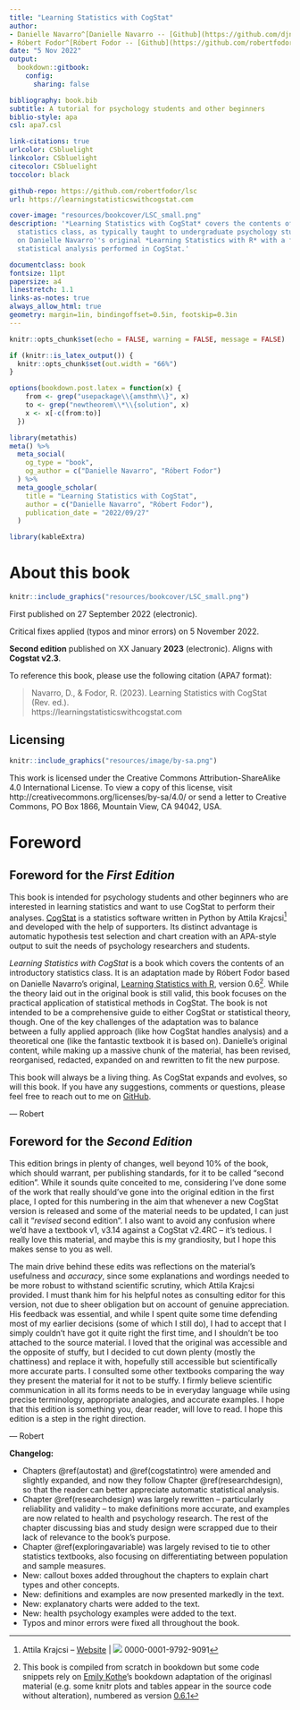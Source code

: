 ```yaml
--- 
title: "Learning Statistics with CogStat"
author:
- Danielle Navarro^[Danielle Navarro -- [Github](https://github.com/djnavarro/) | [![](resources/image/orcid_16x16.png)](https://orcid.org/0000-0001-7648-6578) 0000-0001-7648-6578]
- Róbert Fodor^[Róbert Fodor -- [Github](https://github.com/robertfodor/) | [![](resources/image/orcid_16x16.png)](https://orcid.org/0000-0001-8470-335X) 0000-0001-8470-335X]
date: "5 Nov 2022"
output:
  bookdown::gitbook:
    config:
      sharing: false

bibliography: book.bib
subtitle: A tutorial for psychology students and other beginners
biblio-style: apa
csl: apa7.csl

link-citations: true
urlcolor: CSbluelight
linkcolor: CSbluelight
citecolor: CSbluelight
toccolor: black

github-repo: https://github.com/robertfodor/lsc
url: https://learningstatisticswithcogstat.com

cover-image: "resources/bookcover/LSC_small.png"
description: '*Learning Statistics with CogStat* covers the contents of an introductory
  statistics class, as typically taught to undergraduate psychology students based
  on Danielle Navarro''s original *Learning Statistics with R* with a focus on automatic
  statistical analysis performed in CogStat.'

documentclass: book
fontsize: 11pt
papersize: a4
linestretch: 1.1
links-as-notes: true
always_allow_html: true
geometry: margin=1in, bindingoffset=0.5in, footskip=0.3in
---
```


```r
knitr::opts_chunk$set(echo = FALSE, warning = FALSE, message = FALSE)

if (knitr::is_latex_output()) {
  knitr::opts_chunk$set(out.width = "66%")
}

options(bookdown.post.latex = function(x) {
    from <- grep("usepackage\\{amsthm\\}", x)
    to <- grep("newtheorem\\*\\{solution", x)
    x <- x[-c(from:to)]
  })

library(metathis)
meta() %>%
  meta_social(
    og_type = "book",
    og_author = c("Danielle Navarro", "Róbert Fodor")
  ) %>%
  meta_google_scholar(
    title = "Learning Statistics with CogStat",
    author = c("Danielle Navarro", "Róbert Fodor"),
    publication_date = "2022/09/27"
  )

library(kableExtra)
```


# About this book{.unnumbered}

```r
knitr::include_graphics("resources/bookcover/LSC_small.png")
```

First published on 27 September 2022 (electronic). 

Critical fixes applied (typos and minor errors) on 5 November 2022.

**Second edition** published on XX January **2023** (electronic). Aligns with **Cogstat v2.3**.

To reference this book, please use the following citation (APA7 format):

> Navarro, D., & Fodor, R. (2023). Learning Statistics with CogStat (Rev. ed.). \
>        https://learningstatisticswithcogstat.com

## Licensing{.unlisted .unnumbered}

```r
knitr::include_graphics("resources/image/by-sa.png")
```

This work is licensed under the Creative Commons Attribution-ShareAlike 4.0 International License. To view a copy of this license, visit http://creativecommons.org/licenses/by-sa/4.0/ or send a letter to Creative Commons, PO Box 1866, Mountain View, CA 94042, USA.


# Foreword{.unnumbered}

## Foreword for the *First Edition* {.unnumbered .unlisted}

This book is intended for psychology students and other beginners who are interested in learning statistics and want to use CogStat to perform their analyses. [CogStat](https://www.cogstat.org) is a statistics software written in Python by Attila Krajcsi^[Attila Krajcsi -- [Website](http://www.attilakrajcsi.hu) | [![](resources/image/orcid_16x16.png)](https://orcid.org/0000-0001-9792-9091) 0000-0001-9792-9091] and developed with the help of supporters. Its distinct advantage is automatic hypothesis test selection and chart creation with an APA-style output to suit the needs of psychology researchers and students.

*Learning Statistics with CogStat* is a book which covers the contents of an introductory statistics class. It is an adaptation made by Róbert Fodor based on Danielle Navarro's original, [Learning Statistics with R](https://learningstatisticswithr.com), version 0.6^[This book is compiled from scratch in bookdown but some code snippets rely on [Emily Kothe](https://twitter.com/emilyandthelime)'s bookdown adaptation of the originasl material (e.g. some knitr plots and tables appear in the source code without alteration), numbered as version [0.6.1](https://learningstatisticswithr.com/book/)]. While the theory laid out in the original book is still valid, this book focuses on the practical application of statistical methods in CogStat. The book is not intended to be a comprehensive guide to either CogStat or statistical theory, though. One of the key challenges of the adaptation was to balance between a fully applied approach (like how CogStat handles analysis) and a theoretical one (like the fantastic textbook it is based on). Danielle's original content, while making up a massive chunk of the material, has been revised, reorganised, redacted, expanded on and rewritten to fit the new purpose.

This book will always be a living thing. As CogStat expands and evolves, so will this book. If you have any suggestions, comments or questions, please feel free to reach out to me on [GitHub](https://github.com/robertfodor/lsc/issues).

\nopagebreak[4]

--- Robert

## Foreword for the *Second Edition* {.unnumbered .unlisted}

This edition brings in plenty of changes, well beyond 10% of the book, which should warrant, per publishing standards, for it to be called "second edition". While it sounds quite conceited to me, considering I've done some of the work that really should've gone into the original edition in the first place, I opted for this numbering in the aim that whenever a new CogStat version is released and some of the material needs to be updated, I can just call it "*revised* second edition". I also want to avoid any confusion where we'd have a textbook v1, v3.14 against a CogStat v2.4RC -- it's tedious. I really love this material, and maybe this is my grandiosity, but I hope this makes sense to you as well.

The main drive behind these edits was reflections on the material's usefulness and *accuracy*, since some explanations and wordings needed to be more robust to withstand scientific scrutiny, which Attila Krajcsi provided. I must thank him for his helpful notes as consulting editor for this version, not due to sheer obligation but on account of genuine appreciation. His feedback was essential, and while I spent quite some time defending most of my earlier decisions (some of which I still do), I had to accept that I simply couldn't have got it quite right the first time, and I shouldn't be too attached to the source material. I loved that the original was accessible and the opposite of stuffy, but I decided to cut down plenty (mostly the chattiness) and replace it with, hopefully still accessible but scientifically more accurate parts. I consulted some other textbooks comparing the way they present the material for it not to be stuffy. I firmly believe scientific communication in all its forms needs to be in everyday language while using precise terminology, appropriate analogies, and accurate examples. I hope that this edition is something you, dear reader, will love to read. I hope this edition is a step in the right direction.

\nopagebreak[4]

--- Robert

**Changelog:**

- Chapters \@ref(autostat) and \@ref(cogstatintro) were amended and slightly expanded, and now they follow Chapter \@ref(researchdesign), so that the reader can better appreciate automatic statistical analysis.
- Chapter \@ref(researchdesign) was largely rewritten -- particularly reliability and validity -- to make definitions more accurate, and examples are now related to health and psychology research. The rest of the chapter discussing bias and study design were scrapped due to their lack of relevance to the book's purpose.
- Chapter \@ref(exploringavariable) was largely revised to tie to other statistics textbooks, also focusing on differentiating between population and sample measures.
- New: callout boxes added throughout the chapters to explain chart types and other concepts.
- New: definitions and examples are now presented markedly in the text.
- New: explanatory charts were added to the text.
- New: health psychology examples were added to the text.
- Typos and minor errors were fixed all throughout the book.
